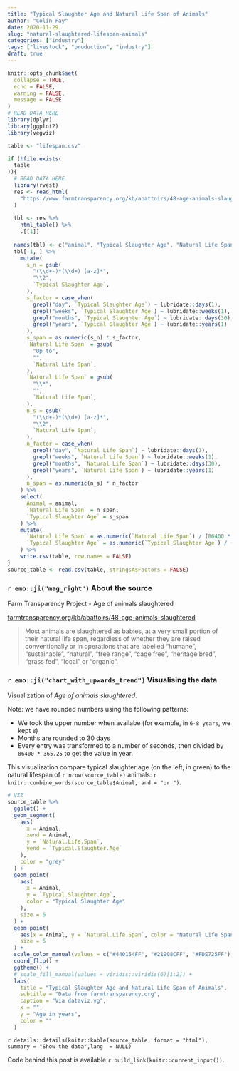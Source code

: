```yaml
---
title: "Typical Slaughter Age and Natural Life Span of Animals"
author: "Colin Fay"
date: 2020-11-29
slug: "natural-slaughtered-lifespan-animals"
categories: ["industry"]
tags: ["livestock", "production", "industry"]
draft: true
---
```


```r
knitr::opts_chunk$set(
  collapse = TRUE, 
  echo = FALSE, 
  warning = FALSE, 
  message = FALSE
)
# READ DATA HERE
library(dplyr)
library(ggplot2)
library(vegviz)

table <- "lifespan.csv"

if (!file.exists(
  table
)){
  # READ DATA HERE
  library(rvest)
  res <- read_html(
    "https://www.farmtransparency.org/kb/abattoirs/48-age-animals-slaughtered"
  )
  
  tbl <- res %>%
    html_table() %>%
    .[[1]]
  
  names(tbl) <- c("animal", "Typical Slaughter Age", "Natural Life Span")
  tbl[-1, ] %>%
    mutate(
      s_n = gsub(
        "(\\d+-)*(\\d+) [a-z]*",
        "\\2",
        `Typical Slaughter Age`,
      ),
      s_factor = case_when(
        grepl("day", `Typical Slaughter Age`) ~ lubridate::days(1),
        grepl("weeks", `Typical Slaughter Age`) ~ lubridate::weeks(1),
        grepl("months", `Typical Slaughter Age`) ~ lubridate::days(30),
        grepl("years", `Typical Slaughter Age`) ~ lubridate::years(1)
      ),
      s_span = as.numeric(s_n) * s_factor,
      `Natural Life Span` = gsub(
        "Up to",
        "",
        `Natural Life Span`,
      ),
      `Natural Life Span` = gsub(
        "\\*",
        "",
        `Natural Life Span`,
      ),
      n_s = gsub(
        "(\\d+-)*(\\d+) [a-z]*",
        "\\2",
        `Natural Life Span`,
      ),
      n_factor = case_when(
        grepl("day", `Natural Life Span`) ~ lubridate::days(1),
        grepl("weeks", `Natural Life Span`) ~ lubridate::weeks(1),
        grepl("months", `Natural Life Span`) ~ lubridate::days(30),
        grepl("years", `Natural Life Span`) ~ lubridate::years(1)
      ),
      n_span = as.numeric(n_s) * n_factor
    ) %>%
    select(
      Animal = animal,
      `Natural Life Span` = n_span,
      `Typical Slaughter Age` = s_span
    ) %>%
    mutate(
      `Natural Life Span` = as.numeric(`Natural Life Span`) / (86400 * 365.25),
      `Typical Slaughter Age` = as.numeric(`Typical Slaughter Age`) / (86400 * 365.25)
    ) %>%
    write.csv(table, row.names = FALSE)
}
source_table <- read.csv(table, stringsAsFactors = FALSE)

```

### `r emo::ji("mag_right")` About the source 

::: {.source}
Farm Transparency Project - Age of animals slaughtered
::: 

::: {.link}
[farmtransparency.org/kb/abattoirs/48-age-animals-slaughtered](https://www.farmtransparency.org/kb/abattoirs/48-age-animals-slaughtered)
:::

::: {.quote}
> Most animals are slaughtered as babies, at a very small portion of their natural life span, regardless of whether they are raised conventionally or in operations that are labelled “humane”, “sustainable”, “natural”, “free range”, “cage free”, “heritage bred”, “grass fed”, “local” or “organic”.
:::


### `r emo::ji("chart_with_upwards_trend")` Visualising the data

Visualization of _Age of animals slaughtered_.

Note: we have rounded numbers using the following patterns: 

+ We took the upper number when availabe (for example, in `6-8 years`, we kept `8`)
+ Months are rounded to 30 days 
+ Every entry was transformed to a number of seconds, then divided by `86400 * 365.25` to get the value in year.


This visualization compare typical slaughter age (on the left, in green) to the natural lifespan of `r nrow(source_table)` animals: `r knitr::combine_words(source_table$Animal, and = "or ")`.

```r

# VIZ
source_table %>%
  ggplot() +
  geom_segment(
    aes(
      x = Animal,
      xend = Animal,
      y = `Natural.Life.Span`,
      yend = `Typical.Slaughter.Age`
    ),
    color = "grey"
  ) +
  geom_point(
    aes(
      x = Animal,
      y = `Typical.Slaughter.Age`,
      color = "Typical Slaughter Age"
    ),
    size = 5
  ) +
  geom_point(
    aes(x = Animal, y = `Natural.Life.Span`, color = "Natural Life Span"),
    size = 5
  ) +
  scale_color_manual(values = c("#440154FF", "#21908CFF", "#FDE725FF")[1:2]) +
  coord_flip() +
  ggtheme() +
  # scale_fill_manual(values = viridis::viridis(6)[1:2]) +
  labs(
    title = "Typical Slaughter Age and Natural Life Span of Animals",
    subtitle = "Data from farmtransparency.org",
    caption = "Via dataviz.vg",
    x = "",
    y = "Age in years",
    color = ""
  )

```

`r details::details(knitr::kable(source_table, format = "html"), summary = "Show the data",lang  = NULL)`

::: {.code}
Code behind this post is available `r build_link(knitr::current_input())`. 
:::
